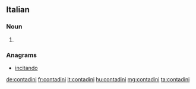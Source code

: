 ==Italian==

===Noun===
{{head|it|plural|g=m}}

# {{plural of|contadino|lang=it}}

===Anagrams===
* [[incitando#Italian|incitando]]

[[de:contadini]]
[[fr:contadini]]
[[it:contadini]]
[[hu:contadini]]
[[mg:contadini]]
[[ta:contadini]]